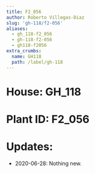 ```yaml
---
title: F2_056
author: Roberto Villegas-Diaz
slug: 'gh-118/f2-056'
aliases:
  - gh_118-f2_056
  - gh-118-f2-056
  - gh118-f2056
extra_crumbs:
  name: GH118
  path: /label/gh-118
---
```


# **House**: GH_118
# **Plant ID**: F2_056
# **Updates**: 
 - 2020-06-28: Nothing new.
